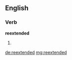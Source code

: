 ==English==

===Verb===
'''reextended'''

# {{en-past of|reextend}}

[[de:reextended]]
[[mg:reextended]]